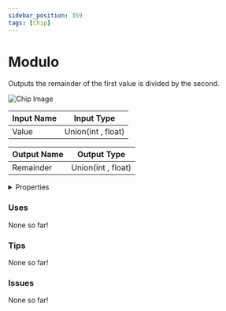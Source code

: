 ```yaml
---
sidebar_position: 359
tags: [Chip]
---
```


# Modulo

Outputs the remainder of the first value is divided by the second.



![Chip Image](/svg/fe462e79-9e9f-4234-b594-7b6c0a69329b.svg)

| Input Name | Input Type |
|-----------|-----------|
| Value | Union(int , float) |

| Output Name | Output Type |
|-----------|-----------|
| Remainder | Union(int , float) |


<details>
  <summary>Properties</summary>
  <div>
    <div>
    <table>
      <thead>
        <tr>
          <th>Is beta required?</th>
          <th>❌</th>
        </tr>
        <tr>
          <th>Is this chip a trolling risk?</th>
          <th>❌</th>
        </tr>
        <tr>
          <th>Chip UUPD</th>
          <th>._uuid</th>
        </tr>
      </thead>
    </table>
    </div>
  </div>
</details>

### Uses

None so far!

### Tips

None so far!

### Issues

None so far!